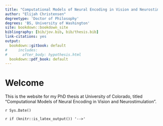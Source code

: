 ```yaml
---
title: "Computational Models of Neural Encoding in Vision and Neurostimulation"
author: "Elijah Christensen"
degreetype: 'Doctor of Philosophy'
degrees: 'BS, University of Washington'
site: bookdown::bookdown_site
bibliography: [bib/jov.bib, bib/thesis.bib]
link-citations: yes
output:
  bookdown::gitbook: default
#     includes:
#       after_body: hypothesis.html
  bookdown::pdf_book: default
---
```


# Welcome {-}

This is the website for my PhD thesis at University of Colorado, titled "Computational Models of Neural Encoding in Vision and Neurostimulation".

`r Sys.Date()`

`r if (knitr::is_latex_output()) '-->'`
